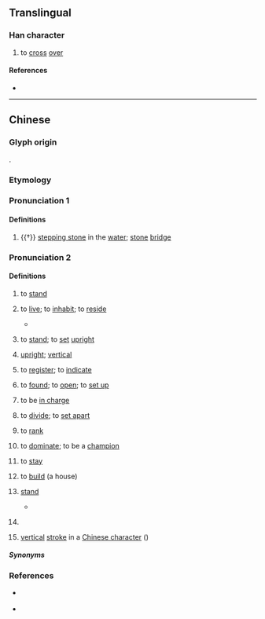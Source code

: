 {{character info/new}}
==Translingual==

===Han character===
{{Han char|rn=60|rad=彳|as=08|sn=11|four=24221|canj=HOKMR|ids=⿰彳奇}}

# to [[cross]] [[over]]

====References====
* {{Han ref|kx=0368.140|dkj=10148|dj=0692.090|hdz=20827.040|uh=5F9B|ud=24475|bh=D54E|bd=54606}}

----

==Chinese==

===Glyph origin===
{{Han etym}}
{{Han compound|彳|c1=s|t1=to walk with small steps|奇|c2=p|ls=psc}}.

===Etymology===
{{rfe|zh|related to 掎/踦/倚/企? from ST *C-k(y)ay ⪤ *k(y)ar (OBLIQUE / SLANTING / SIDEWAYS)?}}

===Pronunciation 1===
{{zh-forms}}
{{zh-pron
|m=jì
|c=gei3
|h=pfs=
|md=
|mn=kì
|mn-t=
|w=
|mc=2
|oc=1
|cat=n,v
}}

====Definitions====
{{zh-hanzi}}

# {{†}} [[stepping stone]] in the [[water]]; [[stone]] [[bridge]]

===Pronunciation 2===
{{zh-forms|alt=企}}
{{zh-pron
|m=jì
|c=kei5
|c-t=kei1
|g=qi5
|h=pfs=khî;gd=ki1
|md=kiê
|mn=xm,zz,tw:khiā/qz,ph:khiǎ/qz:khǎ
|mn-t=kia6
|w=
|x=ji5
|mc=1
|oc=2
|cat=v,mn:n,mn:cls,mn:a
}}

====Definitions====
{{zh-hanzi}}

# {{lb|zh|literary|or|dialectal}} to [[stand]]
# {{lb|zh|Min Nan}} to [[live]]; to [[inhabit]]; to [[reside]]
#* {{zh-x|我 徛 廈門。|I '''live in''' Xiamen.|MN}}
# {{lb|zh|Min Nan|Wu}} to [[stand]]; to [[set]] [[upright]]
# {{lb|zh|Min Nan}} [[upright]]; [[vertical]]
# {{lb|zh|Min Nan}} to [[register]]; to [[indicate]]
# {{lb|zh|Min Nan}} to [[found]]; to [[open]]; to [[set up]]
# {{lb|zh|Min Nan}} to be [[in charge]]
# {{lb|zh|Min Nan}} to [[divide]]; to [[set apart]]
# {{lb|zh|Min Nan}} to [[rank]]
# {{lb|zh|Min Nan}} to [[dominate]]; to be a [[champion]]
# {{lb|zh|Min Nan}} to [[stay]]
# {{lb|zh|Min Bei|Datian|_|Min Nan|Pucheng|_|Wu}} to [[build]] (a house)
# {{lb|zh|Min Nan}} [[stand]] {{gloss|something that keeps an object upright}}
#* {{zh-x|門徛|doorpost|MN}}
# {{lb|zh|Min Nan}} {{non-gloss definition|Classifier for upright objects.}}
# {{lb|zh|Min Nan}} [[vertical]] [[stroke]] in a [[Chinese character]] ({{zh-l|丨*}})

=====Synonyms=====
{{zh-dial|站}}

===References===
* {{qualifier|Min Nan}} {{thcwd|7250}}
* {{qualifier|Min Nan}} {{thcwda|280}}